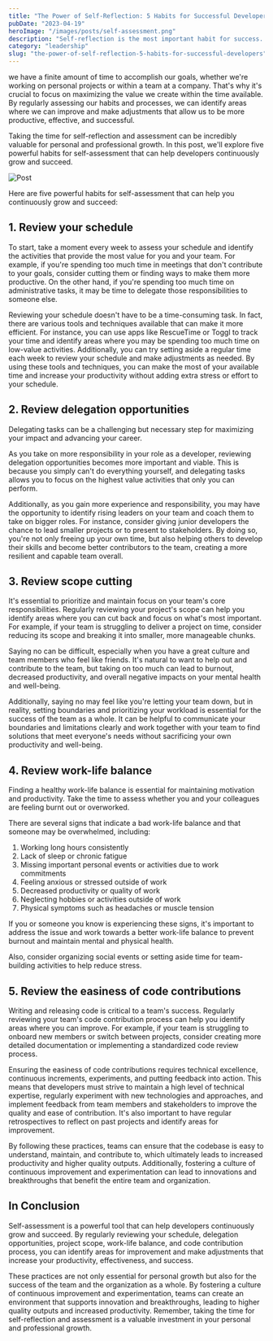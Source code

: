 ```yaml
---
title: "The Power of Self-Reflection: 5 Habits for Successful Developers"
pubDate: "2023-04-19"
heroImage: "/images/posts/self-assessment.png"
description: "Self-reflection is the most important habit for success. Five habits for self-assessment to help developers continuously grow and succeed."
category: "leadership"
slug: "the-power-of-self-reflection-5-habits-for-successful-developers"
---
```


we have a finite amount of time to accomplish our goals, whether we're working on personal projects or within a team at a company. That's why it's crucial to focus on maximizing the value we create within the time available. By regularly assessing our habits and processes, we can identify areas where we can improve and make adjustments that allow us to be more productive, effective, and successful.

Taking the time for self-reflection and assessment can be incredibly valuable for personal and professional growth. In this post, we'll explore five powerful habits for self-assessment that can help developers continuously grow and succeed.

![Post](/images/posts/self-assessment.png)

Here are five powerful habits for self-assessment that can help you continuously grow and succeed:

1\. Review your schedule
------------------------
To start, take a moment every week to assess your schedule and identify the activities that provide the most value for you and your team. For example, if you're spending too much time in meetings that don't contribute to your goals, consider cutting them or finding ways to make them more productive. On the other hand, if you're spending too much time on administrative tasks, it may be time to delegate those responsibilities to someone else.

Reviewing your schedule doesn't have to be a time-consuming task. In fact, there are various tools and techniques available that can make it more efficient. For instance, you can use apps like RescueTime or Toggl to track your time and identify areas where you may be spending too much time on low-value activities. Additionally, you can try setting aside a regular time each week to review your schedule and make adjustments as needed. By using these tools and techniques, you can make the most of your available time and increase your productivity without adding extra stress or effort to your schedule.

2\. Review delegation opportunities
-----------------------------------
Delegating tasks can be a challenging but necessary step for maximizing your impact and advancing your career.

As you take on more responsibility in your role as a developer, reviewing delegation opportunities becomes more important and viable. This is because you simply can't do everything yourself, and delegating tasks allows you to focus on the highest value activities that only you can perform.

Additionally, as you gain more experience and responsibility, you may have the opportunity to identify rising leaders on your team and coach them to take on bigger roles. For instance, consider giving junior developers the chance to lead smaller projects or to present to stakeholders. By doing so, you're not only freeing up your own time, but also helping others to develop their skills and become better contributors to the team, creating a more resilient and capable team overall.

3\. Review scope cutting
-----------------------
It's essential to prioritize and maintain focus on your team's core responsibilities. Regularly reviewing your project's scope can help you identify areas where you can cut back and focus on what's most important. For example, if your team is struggling to deliver a project on time, consider reducing its scope and breaking it into smaller, more manageable chunks.

Saying no can be difficult, especially when you have a great culture and team members who feel like friends. It's natural to want to help out and contribute to the team, but taking on too much can lead to burnout, decreased productivity, and overall negative impacts on your mental health and well-being.

Additionally, saying no may feel like you're letting your team down, but in reality, setting boundaries and prioritizing your workload is essential for the success of the team as a whole. It can be helpful to communicate your boundaries and limitations clearly and work together with your team to find solutions that meet everyone's needs without sacrificing your own productivity and well-being.

4\. Review work-life balance
---------------------------
Finding a healthy work-life balance is essential for maintaining motivation and productivity. Take the time to assess whether you and your colleagues are feeling burnt out or overworked.

There are several signs that indicate a bad work-life balance and that someone may be overwhelmed, including:

1. Working long hours consistently
2. Lack of sleep or chronic fatigue
3. Missing important personal events or activities due to work commitments
4. Feeling anxious or stressed outside of work
5. Decreased productivity or quality of work
6. Neglecting hobbies or activities outside of work
7. Physical symptoms such as headaches or muscle tension

If you or someone you know is experiencing these signs, it's important to address the issue and work towards a better work-life balance to prevent burnout and maintain mental and physical health.

Also, consider organizing social events or setting aside time for team-building activities to help reduce stress.

5\. Review the easiness of code contributions
---------------------------------------------
Writing and releasing code is critical to a team's success. Regularly reviewing your team's code contribution process can help you identify areas where you can improve. For example, if your team is struggling to onboard new members or switch between projects, consider creating more detailed documentation or implementing a standardized code review process.

Ensuring the easiness of code contributions requires technical excellence, continuous increments, experiments, and putting feedback into action. This means that developers must strive to maintain a high level of technical expertise, regularly experiment with new technologies and approaches, and implement feedback from team members and stakeholders to improve the quality and ease of contribution. It's also important to have regular retrospectives to reflect on past projects and identify areas for improvement.

By following these practices, teams can ensure that the codebase is easy to understand, maintain, and contribute to, which ultimately leads to increased productivity and higher quality outputs. Additionally, fostering a culture of continuous improvement and experimentation can lead to innovations and breakthroughs that benefit the entire team and organization.

In Conclusion
-------------
Self-assessment is a powerful tool that can help developers continuously grow and succeed. By regularly reviewing your schedule, delegation opportunities, project scope, work-life balance, and code contribution process, you can identify areas for improvement and make adjustments that increase your productivity, effectiveness, and success.

These practices are not only essential for personal growth but also for the success of the team and the organization as a whole. By fostering a culture of continuous improvement and experimentation, teams can create an environment that supports innovation and breakthroughs, leading to higher quality outputs and increased productivity. Remember, taking the time for self-reflection and assessment is a valuable investment in your personal and professional growth.

